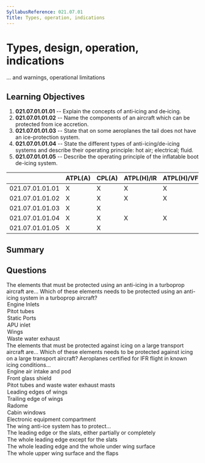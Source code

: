 ```yaml
---
SyllabusReference: 021.07.01
Title: Types, operation, indications
---
```


# Types, design, operation, indications

... and warnings, operational limitations

## Learning Objectives

1. **021.07.01.01.01** -- Explain the concepts of anti‑icing and de‑icing.
2. **021.07.01.01.02** -- Name the components of an aircraft which can be
   protected from ice accretion.
3. **021.07.01.01.03** -- State that on some aeroplanes the tail does not have
   an ice-protection system.
4. **021.07.01.01.04** -- State the different types of anti-icing/de-icing
   systems and describe their operating principle: hot air; electrical; fluid.
5. **021.07.01.01.05** -- Describe the operating principle of the inflatable
   boot de-icing system.

|                 | ATPL(A) | CPL(A) | ATPL(H)/IR | ATPL(H)/VFR | CPL(H) | IR  | CBIR(A) |
| --------------- | ------- | ------ | ---------- | ----------- | ------ | --- | ------- |
| 021.07.01.01.01 | X       | X      | X          | X           | X      |     |         |
| 021.07.01.01.02 | X       | X      | X          | X           | X      |     |         |
| 021.07.01.01.03 | X       | X      |            |             |        |     |         |
| 021.07.01.01.04 | X       | X      | X          | X           | X      |     |         |
| 021.07.01.01.05 | X       | X      |            |             |        |     |         |

## Summary

## Questions

<Question id="9O2VP4ZBFX" lo="021.07.01.01.02">
  <Text variant="multipleCorrect" select={4}>
    The elements that must be protected using an anti-icing in a turboprop
    aircraft are...
  </Text>
  <Text variant="oneCorrect">
    Which of these elements needs to be protected using an anti-icing system in
    a turboprop aircraft?
  </Text>
  <Option alwaysCorrect>Engine Inlets</Option>
  <Option alwaysCorrect>Pitot tubes</Option>
  <Option alwaysCorrect>Static Ports</Option>
  <Option>APU inlet</Option>
  <Option why="In medium sized turbo-prop aircraft, wings usually have the inflatable boot system, which is a de-icing system">
    Wings
  </Option>
  <Option why="turboprops usually do not operate at temperatures requiring heating for the correct functioning of waste water exhausts.">
    Waste water exhaust
  </Option>
</Question>

<Question id="V4OY3M6VPZ" lo="021.07.01.01.02">
  <Text variant="multipleCorrect" select={5}>
    The elements that must be protected against icing on a large transport
    aircraft are...
  </Text>
  <Text variant="oneCorrect">
    Which of these elements needs to be protected against icing on a large
    transport aircraft?
  </Text>
  <Explanation>
    Aeroplanes certified for IFR flight in known icing conditions...
  </Explanation>
  <Option alwaysCorrect>Engine air intake and pod</Option>
  <Option alwaysCorrect>Front glass shield</Option>
  <Option alwaysCorrect>Pitot tubes and waste water exhaust masts</Option>
  <Option alwaysCorrect>Leading edges of wings</Option>
  <Option why="Ice aggregates on leading edges, not trailing edges ">
    Trailing edge of wings
  </Option>
  <Option why="The radome, the dome in the nose of the aircraft containing the weather radar, is not critical for ice protection">
    Radome
  </Option>
  <Option why="Ice does not aggregate in significant quantities in the fuselage, and if it does it does not affect significantly the safe operation of the aircraft">
    Cabin windows
  </Option>
  <Option why="Electronic components are usually rated to operate at temperatures significantly lower than those found at 40 thousand ft">
    Electronic equipment compartment
  </Option>
</Question>

<Question id="VN4NNHQZ8P" lo="021.07.01.01.04">
  <Text variant="oneCorrect">The wing anti-ice system has to protect...</Text>
  <Option alwaysCorrect>
    The leading edge or the slats, either partially or completely
  </Option>
  <Option>The whole leading edge except for the slats</Option>
  <Option>The whole leading edge and the whole under wing surface</Option>
  <Option>The whole upper wing surface and the flaps</Option>
</Question>
